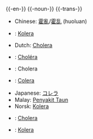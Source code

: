 {{-en-}}
{{-noun-}}
{{-trans-}}

*Chinese: [[霍亂]]/[[霍乱]] (huoluan)
*{{da}}: [[Kolera]]
*Dutch: [[Cholera]]
*{{fr}}: [[Choléra]]
*{{de}}: Cholera
*{{it}}: [[Colera]]
*Japanese: [[コレラ]]
*Malay: [[Penyakit Taun]]
*Norsk: [[Kolera]]
*{{pl}}: [[Cholera]]
*{{sv}}: [[Kolera]]